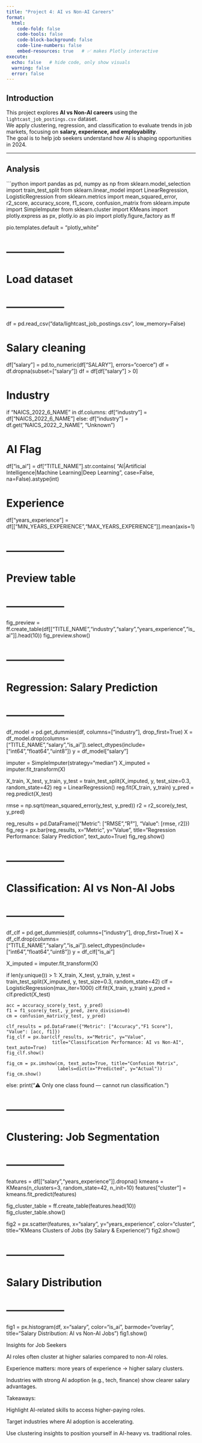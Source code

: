 ```yaml
---
title: "Project 4: AI vs Non-AI Careers"
format: 
  html:
    code-fold: false
    code-tools: false
    code-block-background: false
    code-line-numbers: false
    embed-resources: true   # ✅ makes Plotly interactive
execute:
  echo: false   # hide code, only show visuals
  warning: false
  error: false
---
```


## Introduction

This project explores **AI vs Non-AI careers** using the `lightcast_job_postings.csv` dataset.  
We apply clustering, regression, and classification to evaluate trends in job markets, focusing on **salary, experience, and employability**.  
The goal is to help job seekers understand how AI is shaping opportunities in 2024.

---

## Analysis

```python
import pandas as pd, numpy as np
from sklearn.model_selection import train_test_split
from sklearn.linear_model import LinearRegression, LogisticRegression
from sklearn.metrics import mean_squared_error, r2_score, accuracy_score, f1_score, confusion_matrix
from sklearn.impute import SimpleImputer
from sklearn.cluster import KMeans
import plotly.express as px, plotly.io as pio
import plotly.figure_factory as ff

pio.templates.default = "plotly_white"

# -----------------
# Load dataset
# -----------------
df = pd.read_csv("data/lightcast_job_postings.csv", low_memory=False)

# Salary cleaning
df["salary"] = pd.to_numeric(df["SALARY"], errors="coerce")
df = df.dropna(subset=["salary"])
df = df[df["salary"] > 0]

# Industry
if "NAICS_2022_6_NAME" in df.columns:
    df["industry"] = df["NAICS_2022_6_NAME"]
else:
    df["industry"] = df.get("NAICS_2022_2_NAME", "Unknown")

# AI Flag
df["is_ai"] = df["TITLE_NAME"].str.contains(
    "AI|Artificial Intelligence|Machine Learning|Deep Learning",
    case=False, na=False).astype(int)

# Experience
df["years_experience"] = df[["MIN_YEARS_EXPERIENCE","MAX_YEARS_EXPERIENCE"]].mean(axis=1)

# -----------------
# Preview table
# -----------------
fig_preview = ff.create_table(df[["TITLE_NAME","industry","salary","years_experience","is_ai"]].head(10))
fig_preview.show()

# -----------------
# Regression: Salary Prediction
# -----------------
df_model = pd.get_dummies(df, columns=["industry"], drop_first=True)
X = df_model.drop(columns=["TITLE_NAME","salary","is_ai"]).select_dtypes(include=["int64","float64","uint8"])
y = df_model["salary"]

imputer = SimpleImputer(strategy="median")
X_imputed = imputer.fit_transform(X)

X_train, X_test, y_train, y_test = train_test_split(X_imputed, y, test_size=0.3, random_state=42)
reg = LinearRegression()
reg.fit(X_train, y_train)
y_pred = reg.predict(X_test)

rmse = np.sqrt(mean_squared_error(y_test, y_pred))
r2 = r2_score(y_test, y_pred)

reg_results = pd.DataFrame({"Metric": ["RMSE","R²"], "Value": [rmse, r2]})
fig_reg = px.bar(reg_results, x="Metric", y="Value",
                 title="Regression Performance: Salary Prediction", text_auto=True)
fig_reg.show()

# -----------------
# Classification: AI vs Non-AI Jobs
# -----------------
df_clf = pd.get_dummies(df, columns=["industry"], drop_first=True)
X = df_clf.drop(columns=["TITLE_NAME","salary","is_ai"]).select_dtypes(include=["int64","float64","uint8"])
y = df_clf["is_ai"]

X_imputed = imputer.fit_transform(X)

if len(y.unique()) > 1:
    X_train, X_test, y_train, y_test = train_test_split(X_imputed, y, test_size=0.3, random_state=42)
    clf = LogisticRegression(max_iter=1000)
    clf.fit(X_train, y_train)
    y_pred = clf.predict(X_test)

    acc = accuracy_score(y_test, y_pred)
    f1 = f1_score(y_test, y_pred, zero_division=0)
    cm = confusion_matrix(y_test, y_pred)

    clf_results = pd.DataFrame({"Metric": ["Accuracy","F1 Score"], "Value": [acc, f1]})
    fig_clf = px.bar(clf_results, x="Metric", y="Value",
                     title="Classification Performance: AI vs Non-AI", text_auto=True)
    fig_clf.show()

    fig_cm = px.imshow(cm, text_auto=True, title="Confusion Matrix",
                       labels=dict(x="Predicted", y="Actual"))
    fig_cm.show()
else:
    print("⚠️ Only one class found — cannot run classification.")

# -----------------
# Clustering: Job Segmentation
# -----------------
features = df[["salary","years_experience"]].dropna()
kmeans = KMeans(n_clusters=3, random_state=42, n_init=10)
features["cluster"] = kmeans.fit_predict(features)

fig_cluster_table = ff.create_table(features.head(10))
fig_cluster_table.show()

fig2 = px.scatter(features, x="salary", y="years_experience",
                  color="cluster", title="KMeans Clusters of Jobs (by Salary & Experience)")
fig2.show()

# -----------------
# Salary Distribution
# -----------------
fig1 = px.histogram(df, x="salary", color="is_ai", barmode="overlay",
                    title="Salary Distribution: AI vs Non-AI Jobs")
fig1.show()

Insights for Job Seekers

AI roles often cluster at higher salaries compared to non-AI roles.

Experience matters: more years of experience → higher salary clusters.

Industries with strong AI adoption (e.g., tech, finance) show clearer salary advantages.

Takeaways:

Highlight AI-related skills to access higher-paying roles.

Target industries where AI adoption is accelerating.

Use clustering insights to position yourself in AI-heavy vs. traditional roles.

